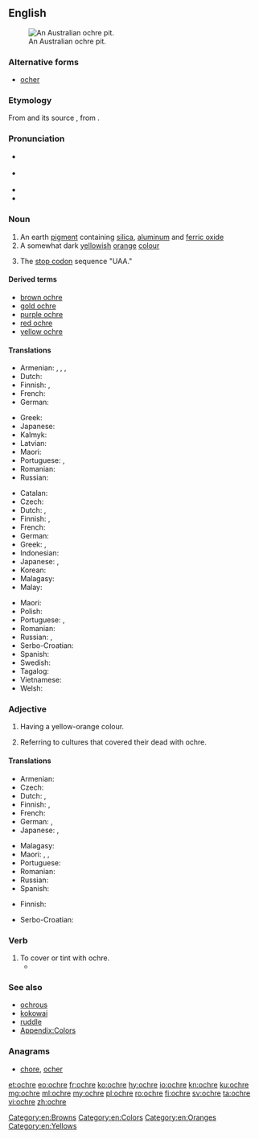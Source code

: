 ==English==
{{was wotd|2010|August|3}}
{{wikipedia}}

[[File:AboriginalOchrePitCentralAustralia.JPG|thumb|right|An Australian ochre pit.]]

===Alternative forms===
* [[ocher]]

===Etymology===
From {{etyl|fro|en}} {{term|ocre|lang=fro}} and its source {{etyl|la|en}} {{m|la|ōchra}}, from {{etyl|grc|en}} {{term|lang=grc|ὤχρα||pale yellow}}.

===Pronunciation===
* {{a|UK}} {{IPA|/ˈəʊkə/|lang=en}}
* {{a|US}} {{IPA|/ˈoʊkɚ/|lang=en}}
* {{audio|en-us-ochre.ogg|Audio (US)|lang=en}}
* {{rhymes|əʊkə(r)|lang=en}}

===Noun===
{{en-noun}}

# An earth [[pigment]] containing [[silica]], [[aluminum]] and [[ferric oxide]]
# A somewhat dark [[yellow]]ish [[orange]] [[color|colour]]
#: {{color panel|E3A857}}
# {{context|molecular biology|colloquial|lang=en}} The [[stop codon]] sequence "UAA."

====Derived terms====
* [[brown ochre]]
* [[gold ochre]]
* [[purple ochre]]
* [[red ochre]]
* [[yellow ochre]]

====Translations====
{{trans-top|earth pigment}}
* Armenian: {{t|hy|օխրա}}, {{t|hy|օքրա}}, {{t|hy|դեղնդեղ}}, {{t|hy|դեղնահող}}
* Dutch: {{t+|nl|oker|n}}
* Finnish: {{t+|fi|keltamulta}}, {{t+|fi|okra}}
* French: {{t+|fr|ocre|f}}
* German: {{t+|de|Ocker|m}}
{{trans-mid}}
* Greek: {{t+|el|ώχρα|f}}
* Japanese: {{t|ja|黄土|tr=おうど, ōdo|sc=Jpan}}
* Kalmyk: {{t|xal|шарц}}
* Latvian: {{t|lv|okers|m}}
* Maori: {{t|mi|kōkōwai}}
* Portuguese: {{t+|pt|ocre|m}}, {{t+|pt|ocra|f}}
* Romanian: {{t+|ro|ocru|n}}
* Russian: {{t+|ru|о́хра|f}}
{{trans-bottom}}

{{trans-top|yellowish-orange colour}}
* Catalan: {{t|ca|ocre}}
* Czech: {{t|cs|okr|m}}
* Dutch: {{t+|nl|oker|n}}, {{t|nl|okerkleur}}
* Finnish: {{t+|fi|okra}}, {{t|fi|okrankeltainen}}
* French: {{t+|fr|ocre|f}}
* German: {{t+|de|Ocker}}
* Greek: {{t+|el|ώχρα|f}}, {{t|el|υποκίτρινο|n}}
* Indonesian: {{t+|id|oker}}
* Japanese: {{t|ja|オーカー|tr=ōkā|sc=Jpan}}, {{t|ja|黄土色|tr=おうどいろ, ōdo|sc=Jpan}}
* Korean: {{t|ko|황토|sc=Hang}}
* Malagasy: {{t+|mg|bibidia}}
* Malay: {{t|ms|oker}}
{{trans-mid}}
* Maori: {{t|mi|kōkōwai}}
* Polish: {{t+|pl|ochra|f}}
* Portuguese: {{t+|pt|ocre|m}}, {{t|pt|ocra|f}}
* Romanian: {{t+|ro|ocru}}
* Russian: {{t|ru|жёлто-оранжевый}} {{t+|ru|цвет|m}}, {{t+|ru|охра}}
* Serbo-Croatian: {{t+|sh|oker}}
* Spanish: {{t+|es|ocre}}
* Swedish: {{t+|sv|ockra|c}}
* Tagalog: {{t|tl|okre}}
* Vietnamese: {{t|vi|thổ hoàng}}
* Welsh: {{t|cy|ocr|f}}
{{trans-bottom}}

===Adjective===
{{en-adj|-}}

# Having a yellow-orange colour.
# {{context|archaeology|lang=en}} Referring to cultures that covered their dead with ochre.

====Translations====
{{trans-top|having yellow-orange colour}}
* Armenian: {{t|hy|դեղնակարմիր}}
* Czech: {{t+|cs|okrový}}
* Dutch: {{t+|nl|oker}}, {{t|nl|okerkleurig}}
* Finnish: {{t+|fi|okra}}, {{t|fi|okrankeltainen}}
* French: {{t+|fr|ocre}}
* German: {{t+|de|ocker}}, {{t|de|ockerfarben}}
* Japanese: {{t-check|ja|オーカーの|tr=ōkā no|sc=Jpan}}, {{t-check|ja|黄土色の|tr=おうどいろの, ōdo no|sc=Jpan}}
{{trans-mid}}
* Malagasy: {{t+|mg|bibidia}}
* Maori: {{t|mi|kōkōwai}}, {{t|mi|hōrua}}, {{t|mi|pākākā}}
* Portuguese: {{t+|pt|ocre}}
* Romanian: {{t+|ro|ocru}}
* Russian: {{t|ru|жёлто-оранжевый}}
* Spanish: {{t+|es|ocre}}
{{trans-bottom}}

{{trans-top|in archeology}}
* Finnish: {{t|fi|okrahauta|alt=okrahauta-}}
{{trans-mid}}
{{trans-bottom}}

{{checktrans-top}}
* Serbo-Croatian: {{t+check|sh|oker|m}}<!-- noun or adjective? -->
{{trans-bottom}}

===Verb===
{{en-verb|ochr|pres_ptc2=ochreing}}

# To cover or tint with ochre.
#* {{quote-news|year=2009|date=July 6|author=Verlyn Klinkenborg|title=How the Thunder Sounds|work=New York Times|url=http://www.nytimes.com/2009/07/06/opinion/06mon4.html
|passage=The sun gloats in the sky, casting a gleam on the pasture where there was so much umbering and '''ochreing''' only moments before.}}

===See also===
* [[ochrous]]
* [[kokowai]]
* [[ruddle]]
* [[Appendix:Colors]]

===Anagrams===
* [[chore#English|chore]], [[ocher#English|ocher]]

[[Category:en:Browns]]
[[Category:en:Colors]]
[[Category:en:Oranges]]
[[Category:en:Yellows]]

[[et:ochre]]
[[eo:ochre]]
[[fr:ochre]]
[[ko:ochre]]
[[hy:ochre]]
[[io:ochre]]
[[kn:ochre]]
[[ku:ochre]]
[[mg:ochre]]
[[ml:ochre]]
[[my:ochre]]
[[pl:ochre]]
[[ro:ochre]]
[[fi:ochre]]
[[sv:ochre]]
[[ta:ochre]]
[[vi:ochre]]
[[zh:ochre]]